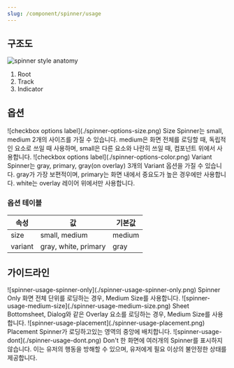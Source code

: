 ```yaml
---
slug: /component/spinner/usage
---
```


## 구조도

<Anatomy>![spinner style anatomy](./spinner-style-anatomy.png)</Anatomy>

1. Root
2. Track
3. Indicator

## 옵션

<HalfCard>
  <HalfCardImageCell>
    ![checkbox options label](./spinner-options-size.png)
  </HalfCardImageCell>
  <HalfCardDescriptionCell>
    <HalfCardDescriptionTitle>Size</HalfCardDescriptionTitle>
    <HalfCardDescription>
      Spinner는 small, medium 2개의 사이즈를 가질 수 있습니다. medium은 화면
      전체를 로딩할 때, 독립적인 요소로 쓰일 때 사용하며, small은 다른 요소와
      나란히 쓰일 때, 컴포넌트 위에서 사용합니다.
    </HalfCardDescription>
  </HalfCardDescriptionCell>
</HalfCard>

<HalfCard>
  <HalfCardImageCell>
    ![checkbox options label](./spinner-options-color.png)
  </HalfCardImageCell>
  <HalfCardDescriptionCell>
    <HalfCardDescriptionTitle>Variant</HalfCardDescriptionTitle>
    <HalfCardDescription>
      Spinner는 gray, primary, gray(on overlay) 3개의 Variant 옵션을 가질 수
      있습니다. gray가 가장 보편적이며, primary는 화면 내에서 중요도가 높은
      경우에만 사용합니다. white는 overlay 레이어 위에서만 사용합니다.
    </HalfCardDescription>
  </HalfCardDescriptionCell>
</HalfCard>

### 옵션 테이블

| 속성    | 값                   | 기본값 |
| ------- | -------------------- | ------ |
| size    | small, medium        | medium |
| variant | gray, white, primary | gray   |

## 가이드라인

<HalfCard>
  <HalfCardImageCell>
    ![spinner-usage-spinner-only](./spinner-usage-spinner-only.png)
  </HalfCardImageCell>
  <HalfCardDescriptionCell>
    <HalfCardDescriptionTitle>Spinner Only</HalfCardDescriptionTitle>
    <HalfCardDescription>
      화면 전체 단위를 로딩하는 경우, Medium Size를 사용합니다.
    </HalfCardDescription>
  </HalfCardDescriptionCell>
</HalfCard>

<HalfCard>
  <HalfCardImageCell>
    ![spinner-usage-medium-size](./spinner-usage-medium-size.png)
  </HalfCardImageCell>
  <HalfCardDescriptionCell>
    <HalfCardDescriptionTitle>Sheet</HalfCardDescriptionTitle>
    <HalfCardDescription>
      Bottomsheet, Dialog와 같은 Overlay 요소를 로딩하는 경우, Medium Size를
      사용합니다.
    </HalfCardDescription>
  </HalfCardDescriptionCell>
</HalfCard>

<HalfCard>
  <HalfCardImageCell>
    ![spinner-usage-placement](./spinner-usage-placement.png)
  </HalfCardImageCell>
  <HalfCardDescriptionCell>
    <HalfCardDescriptionTitle>Placement</HalfCardDescriptionTitle>
    <HalfCardDescription>
      Spinner가 로딩하고있는 영역의 중앙에 배치합니다.
    </HalfCardDescription>
  </HalfCardDescriptionCell>
</HalfCard>

<HalfCard>
  <HalfCardImageCell>
    ![spinner-usage-dont](./spinner-usage-dont.png)
  </HalfCardImageCell>
  <HalfCardDescriptionCell>
    <HalfCardDescriptionTitle>Don't</HalfCardDescriptionTitle>
    <HalfCardDescription>
      한 화면에 여러개의 Spinner를 표시하지 않습니다. 이는 유저의 행동을 방해할
      수 있으며, 유저에게 필요 이상의 불안정한 상태를 제공합니다.
    </HalfCardDescription>
  </HalfCardDescriptionCell>
</HalfCard>
